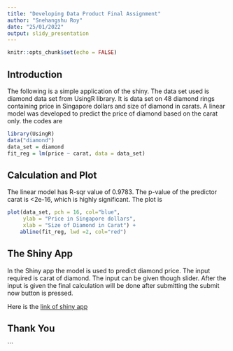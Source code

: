 ```yaml
---
title: "Developing Data Product Final Assignment"
author: "Snehangshu Roy"
date: "25/01/2022"
output: slidy_presentation
---
```


```r
knitr::opts_chunk$set(echo = FALSE)
```

## Introduction

The following is a simple application of the shiny. The data set used is diamond data set from UsingR library. It is data set on 48 diamond rings containing price in Singapore dollars and size of diamond in carats.
A linear model was developed to predict the price of diamond based on the carat only. the codes are
```r
library(UsingR)
data("diamond")
data_set = diamond
fit_reg = lm(price ~ carat, data = data_set)
```

## Calculation and Plot
The linear model has R-sqr value of 0.9783. The p-value of the predictor carat is <2e-16, which is highly significant. 
The plot is
```r
plot(data_set, pch = 16, col="blue", 
     ylab = "Price in Singapore dollars", 
     xlab = "Size of Diamond in Carat") + 
    abline(fit_reg, lwd =2, col="red")
```

## The Shiny App
In the Shiny app the model is used to predict diamond price. The input required is carat of diamond. The input can be given though slider. After the input is given the final calculation will be done after submitting the submit now button is pressed. 

Here is the [link of shiny app](https://rfpfi8-snehangshu-roy.shinyapps.io/Diamond_Data/)


## Thank You

```

